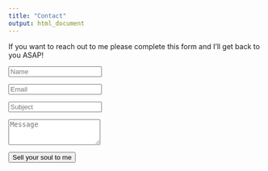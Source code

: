 ```yaml
---
title: "Contact"
output: html_document
---
```


If you want to reach out to me please complete this form and I'll get back to you ASAP!

<form action="secure_email_code.php" method="post">
<form role="form">
<div class="form-group">
<input name="name" id="name" placeholder="Name" class="form-control" type="text">
</div>
<div class="form-group">
<input name="email" id="email" placeholder="Email" class="form-control" type="email">
</div>
<div class="form-group">
<input name="subject" id="subject" placeholder="Subject" class="form-control" type="text">
</div>
<div class="form-group">
<textarea name="message" id="message" placeholder="Message" class="form-control" rows="3" cols="20"></textarea>
</div>
<div class="form-group">
<input value="Sell your soul to me" class="form-control" type="submit">
</div>
</form>